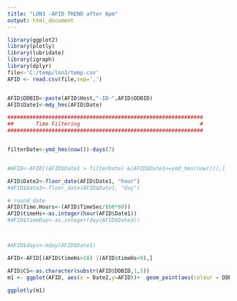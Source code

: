 ```yaml
---
title: "LON3 -AFID TREND after 6pm"
output: html_document
---
```


```r
library(ggplot2)
library(plotly)
library(lubridate)
library(igraph)
library(dplyr)
file<-'C:/temp/lon3/temp.csv'
AFID <- read.csv(file,sep=',')


AFID$DDBID<-paste(AFID$Host,"-ID-",AFID$DDBID)
AFID$Date1<-mdy_hms(AFID$Date)

##############################################################
##       Time Filtering                                      #
##############################################################


filterDate<-ymd_hms(now())-days(7)


#AFID<-AFID[(AFID$Date1 > filterDate) &(AFID$Date1<=ymd_hms(now())),]

AFID$Date2<-floor_date(AFID$Date1, "hour")
#AFID$Date3<-floor_date(AFID$Date1, "day")

# round_date
AFID$Time.Hours<-(AFID$TimeSec/(60*60))
AFID$timeHs<-as.integer(hour(AFID$Date1))
#AFID$timeDay<-as.integer(day(AFID$Date3))



#AFID$days<-mday(AFID$Date1)

AFID<-AFID[(AFID$timeHs>18) |(AFID$timeHs<9),]

```

```r
  
AFID$CS<-as.character(substr(AFID$DDBID,1,5))
m1 <- ggplot(AFID, aes(x = Date2,y=AFID))+  geom_point(aes(colour = DDBID))  + facet_grid(CS~.)+ ggtitle("LON3 -AFID TREND after 6pm")
 
ggplotly(m1)

```